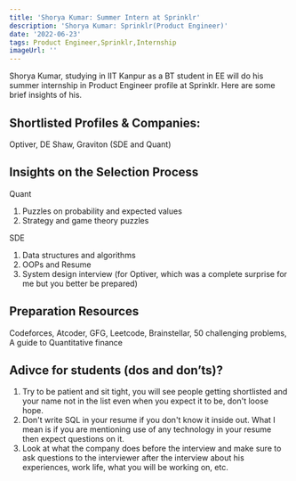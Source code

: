 ```yaml
---
title: 'Shorya Kumar: Summer Intern at Sprinklr'
description: 'Shorya Kumar: Sprinklr(Product Engineer)'
date: '2022-06-23'
tags: Product Engineer,Sprinklr,Internship
imageUrl: ''
---
```


Shorya Kumar, studying in IIT Kanpur as a BT student in EE will do
his summer internship in Product Engineer profile at Sprinklr. Here are some brief
insights of his.

## Shortlisted Profiles & Companies:
Optiver, DE Shaw, Graviton (SDE and Quant)

## Insights on the Selection Process
Quant 
1. Puzzles on probability and expected values 
2. Strategy and game theory puzzles 

SDE 
1. Data structures and algorithms 
2. OOPs and Resume 
3. System design interview (for Optiver, which was a complete surprise for me but you better be prepared)


##  Preparation Resources
Codeforces, Atcoder, GFG, Leetcode, Brainstellar, 50 challenging problems, A guide to Quantitative finance 

## Adivce for students (dos and don’ts)? 
1. Try to be patient and sit tight, you will see people getting shortlisted and your name not in the list even when you expect it to be, don't loose hope.
2. Don't write SQL in your resume if you don't know it inside out. What I mean is if you are mentioning use of any technology in your resume then expect questions on it.
3. Look at what the company does before the interview and make sure to ask questions to the interviewer after the interview about his experiences, work life, what you will be working on, etc.

